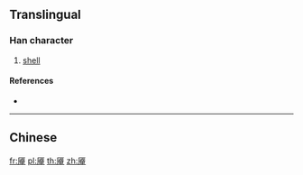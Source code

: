 {{character info/new}}
{{also|厴}}
==Translingual==

===Han character===
{{Han char|rn=27|rad=厂|as=09|sn=11|four=|canj=MIKL|ids=⿸厂⿱犬甲}}

# [[shell]]

====References====
* {{Han ref|kx=0162.191|hdz=10075.100|uh=53A3|ud=21411}}

----

==Chinese==
{{zh-see|厴}}

[[fr:厣]]
[[pl:厣]]
[[th:厣]]
[[zh:厣]]